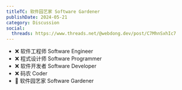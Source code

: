 ```yaml
---
titleTC: 软件园艺家 Software Gardener
publishDate: 2024-05-21
category: Discussion
social:
  threads: https://www.threads.net/@webdong.dev/post/C7MhnSxhIc7
---
```


- ❌ 软件工程师 Software Engineer
- ❌ 程式设计师 Software Programmer
- ❌ 软件开发者 Software Developer
- ❌ 码农 Coder
- 🌵 软件园艺家 Software Gardener
